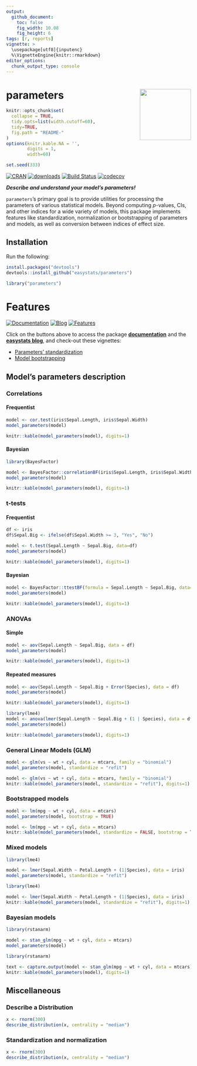 ```yaml
---
output: 
  github_document:
    toc: false
    fig_width: 10.08
    fig_height: 6
tags: [r, reports]
vignette: >
  \usepackage[utf8]{inputenc}
  %\VignetteEngine{knitr::rmarkdown}
editor_options: 
  chunk_output_type: console
---
```


# parameters <img src='man/figures/logo.png' align="right" height="139" />

```r
knitr::opts_chunk$set(
  collapse = TRUE,
  tidy.opts=list(width.cutoff=60),
  tidy=TRUE,
  fig.path = "README-"
)
options(knitr.kable.NA = '',
        digits = 1,
        width=60)

set.seed(333)
```

[![CRAN](http://www.r-pkg.org/badges/version/parameters)](https://cran.r-project.org/package=parameters)
[![downloads](http://cranlogs.r-pkg.org/badges/parameters)](https://cran.r-project.org/package=parameters)
[![Build Status](https://travis-ci.org/easystats/parameters.svg?branch=master)](https://travis-ci.org/easystats/parameters)
[![codecov](https://codecov.io/gh/easystats/parameters/branch/master/graph/badge.svg)](https://codecov.io/gh/easystats/parameters)

***Describe and understand your model's parameters!***

`parameters`'s primary goal is to provide utilities for processing the parameters of various statistical models. Beyond computing *p*-values, CIs, and other indices for a wide variety of models, this package implements features like standardization, normalization or bootstrapping of parameters and models, as well as conversion between indices of effect size.


## Installation


Run the following:

```r
install.packages("devtools")
devtools::install_github("easystats/parameters")
```
```r
library("parameters")
```



# Features

[![Documentation](https://img.shields.io/badge/documentation-parameters-orange.svg?colorB=E91E63)](https://easystats.github.io/parameters/)
[![Blog](https://img.shields.io/badge/blog-easystats-orange.svg?colorB=FF9800)](https://easystats.github.io/blog/posts/)
[![Features](https://img.shields.io/badge/features-parameters-orange.svg?colorB=2196F3)](https://easystats.github.io/parameters/reference/index.html)

Click on the buttons above to access the package [**documentation**](https://easystats.github.io/parameters/) and the [**easystats blog**](https://easystats.github.io/blog/posts/), and check-out these vignettes:

- [Parameters' standardization](https://easystats.github.io/parameters/articles/standardization.html)
- [Model bootstrapping](https://easystats.github.io/parameters/articles/bootstrapping.html)


## Model's parameters description


### Correlations

#### Frequentist 

```r
model <- cor.test(iris$Sepal.Length, iris$Sepal.Width)
model_parameters(model)
```
```r
knitr::kable(model_parameters(model), digits=1)
```

#### Bayesian 

```r
library(BayesFactor)

model <- BayesFactor::correlationBF(iris$Sepal.Length, iris$Sepal.Width)
model_parameters(model)
```
```r
knitr::kable(model_parameters(model), digits=1)
```


### t-tests

#### Frequentist 
```r
df <- iris
df$Sepal.Big <- ifelse(df$Sepal.Width >= 3, "Yes", "No")

model <- t.test(Sepal.Length ~ Sepal.Big, data=df)
model_parameters(model)
```
```r
knitr::kable(model_parameters(model), digits=1)
```

#### Bayesian 

```r
model <- BayesFactor::ttestBF(formula = Sepal.Length ~ Sepal.Big, data=df)
model_parameters(model)
```
```r
knitr::kable(model_parameters(model), digits=1)
```


### ANOVAs

#### Simple

```r
model <- aov(Sepal.Length ~ Sepal.Big, data = df)
model_parameters(model)
```
```r
knitr::kable(model_parameters(model), digits=1)
```

#### Repeated measures

```r
model <- aov(Sepal.Length ~ Sepal.Big + Error(Species), data = df)
model_parameters(model)
```
```r
knitr::kable(model_parameters(model), digits=1)
```

```r
library(lme4)
model <- anova(lmer(Sepal.Length ~ Sepal.Big + (1 | Species), data = df))
model_parameters(model)
```
```r
knitr::kable(model_parameters(model), digits=1)
```



### General Linear Models (GLM)
```r
model <- glm(vs ~ wt + cyl, data = mtcars, family = "binomial")
model_parameters(model, standardize = "refit")
```
```r
model <- glm(vs ~ wt + cyl, data = mtcars, family = "binomial")
knitr::kable(model_parameters(model, standardize = "refit"), digits=1)
```

### Bootstrapped models

```r
model <- lm(mpg ~ wt + cyl, data = mtcars)
model_parameters(model, bootstrap = TRUE)
```
```r
model <- lm(mpg ~ wt + cyl, data = mtcars)
knitr::kable(model_parameters(model, standardize = FALSE, bootstrap = TRUE), digits=1)
```


### Mixed models
```r
library(lme4)

model <- lmer(Sepal.Width ~ Petal.Length + (1|Species), data = iris)
model_parameters(model, standardize = "refit")
```
```r
library(lme4)

model <- lmer(Sepal.Width ~ Petal.Length + (1|Species), data = iris)
knitr::kable(model_parameters(model, standardize = "refit"), digits=1)
```



### Bayesian models

```r
library(rstanarm)

model <- stan_glm(mpg ~ wt + cyl, data = mtcars)
model_parameters(model)
```
```r
library(rstanarm)

text <- capture.output(model <- stan_glm(mpg ~ wt + cyl, data = mtcars))
knitr::kable(model_parameters(model), digits=1)
```



## Miscellaneous


### Describe a Distribution

```r
x <- rnorm(300)
describe_distribution(x, centrality = "median")
```


### Standardization and normalization

```r
x <- rnorm(300)
describe_distribution(x, centrality = "median")
```